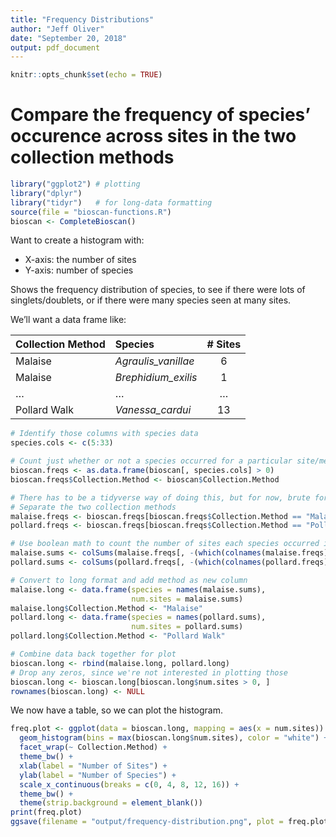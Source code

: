 ```yaml
---
title: "Frequency Distributions"
author: "Jeff Oliver"
date: "September 20, 2018"
output: pdf_document
---
```


```r
knitr::opts_chunk$set(echo = TRUE)
```

# Compare the frequency of species' occurence across sites in the two collection methods

```r
library("ggplot2") # plotting 
library("dplyr")
library("tidyr")   # for long-data formatting
source(file = "bioscan-functions.R")
bioscan <- CompleteBioscan()
```

Want to create a histogram with:

+ X-axis: the number of sites
+ Y-axis: number of species

Shows the frequency distribution of species, to see if there were lots of singlets/doublets, or if there were many species seen at many sites.

We'll want a data frame like:

| Collection Method | Species              | # Sites |
|:------------------|:---------------------|:-------:|
| Malaise           | _Agraulis\_vanillae_ | 6       |
| Malaise           | _Brephidium\_exilis_ | 1       |
| ...               | ...                  | ...     |
| Pollard Walk      | _Vanessa\_cardui_    | 13      |


```r
# Identify those columns with species data
species.cols <- c(5:33)

# Count just whether or not a species occurred for a particular site/method
bioscan.freqs <- as.data.frame(bioscan[, species.cols] > 0)
bioscan.freqs$Collection.Method <- bioscan$Collection.Method

# There has to be a tidyverse way of doing this, but for now, brute force
# Separate the two collection methods
malaise.freqs <- bioscan.freqs[bioscan.freqs$Collection.Method == "Malaise", ]
pollard.freqs <- bioscan.freqs[bioscan.freqs$Collection.Method == "Pollard Walk", ]

# Use boolean math to count the number of sites each species occurred in
malaise.sums <- colSums(malaise.freqs[, -(which(colnames(malaise.freqs) == "Collection.Method"))])
pollard.sums <- colSums(pollard.freqs[, -(which(colnames(pollard.freqs) == "Collection.Method"))])

# Convert to long format and add method as new column
malaise.long <- data.frame(species = names(malaise.sums),
                           num.sites = malaise.sums)
malaise.long$Collection.Method <- "Malaise"
pollard.long <- data.frame(species = names(pollard.sums),
                           num.sites = pollard.sums)
pollard.long$Collection.Method <- "Pollard Walk"

# Combine data back together for plot
bioscan.long <- rbind(malaise.long, pollard.long)
# Drop any zeros, since we're not interested in plotting those
bioscan.long <- bioscan.long[bioscan.long$num.sites > 0, ]
rownames(bioscan.long) <- NULL
```

We now have a table, so we can plot the histogram.

```r
freq.plot <- ggplot(data = bioscan.long, mapping = aes(x = num.sites)) +
  geom_histogram(bins = max(bioscan.long$num.sites), color = "white") +
  facet_wrap(~ Collection.Method) +
  theme_bw() +
  xlab(label = "Number of Sites") +
  ylab(label = "Number of Species") +
  scale_x_continuous(breaks = c(0, 4, 8, 12, 16)) +
  theme_bw() +
  theme(strip.background = element_blank())
print(freq.plot)
ggsave(filename = "output/frequency-distribution.png", plot = freq.plot)
```